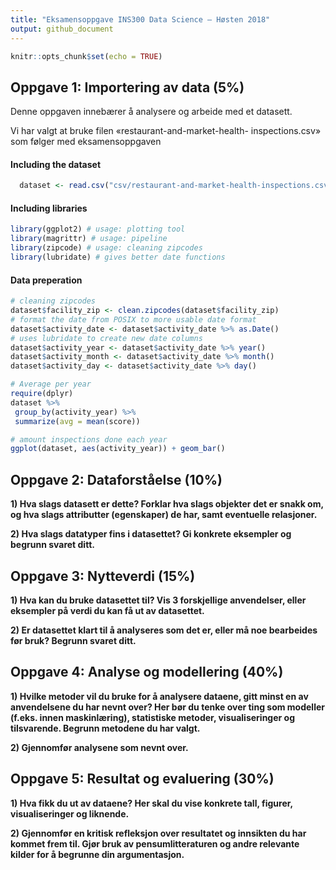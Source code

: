 ```yaml
---
title: "Eksamensoppgave INS300 Data Science – Høsten 2018"
output: github_document
---
```


```r
knitr::opts_chunk$set(echo = TRUE)
```

## Oppgave 1: Importering av data (5%)
Denne oppgaven innebærer å analysere og arbeide med et datasett.

Vi har valgt at bruke filen «restaurant-and-market-health-
inspections.csv» som følger med eksamensoppgaven

#### Including the dataset
```r
  dataset <- read.csv("csv/restaurant-and-market-health-inspections.csv")
```

#### Including libraries
```r
library(ggplot2) # usage: plotting tool
library(magrittr) # usage: pipeline
library(zipcode) # usage: cleaning zipcodes
library(lubridate) # gives better date functions
```

#### Data preperation
```r
# cleaning zipcodes
dataset$facility_zip <- clean.zipcodes(dataset$facility_zip)
# format the date from POSIX to more usable date format
dataset$activity_date <- dataset$activity_date %>% as.Date()
# uses lubridate to create new date columns
dataset$activity_year <- dataset$activity_date %>% year()
dataset$activity_month <- dataset$activity_date %>% month()
dataset$activity_day <- dataset$activity_date %>% day()

# Average per year
require(dplyr)
dataset %>% 
 group_by(activity_year) %>% 
 summarize(avg = mean(score))

# amount inspections done each year
ggplot(dataset, aes(activity_year)) + geom_bar()
```
## Oppgave 2: Dataforståelse (10%)

**1) Hva slags datasett er dette? Forklar hva slags objekter det er snakk om, og hva slags
attributter (egenskaper) de har, samt eventuelle relasjoner.**

**2) Hva slags datatyper fins i datasettet? Gi konkrete eksempler og begrunn svaret ditt.**

## Oppgave 3: Nytteverdi (15%)

**1) Hva kan du bruke datasettet til? Vis 3 forskjellige anvendelser, eller eksempler på verdi
du kan få ut av datasettet.**

**2) Er datasettet klart til å analyseres som det er, eller må noe bearbeides før bruk?
Begrunn svaret ditt.**

## Oppgave 4: Analyse og modellering (40%)

**1) Hvilke metoder vil du bruke for å analysere dataene, gitt minst en av anvendelsene du
har nevnt over? Her bør du tenke over ting som modeller (f.eks. innen maskinlæring),
statistiske metoder, visualiseringer og tilsvarende. Begrunn metodene du har valgt.**

**2) Gjennomfør analysene som nevnt over.**

## Oppgave 5: Resultat og evaluering (30%)

**1) Hva fikk du ut av dataene? Her skal du vise konkrete tall, figurer, visualiseringer og
liknende.** 

**2) Gjennomfør en kritisk refleksjon over resultatet og innsikten du har kommet frem til.
Gjør bruk av pensumlitteraturen og andre relevante kilder for å begrunne din
argumentasjon.**
